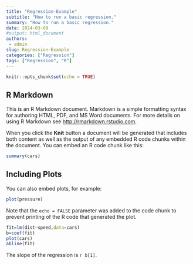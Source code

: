 ```yaml
---
title: "Regression-Example"
subtitle: "How to run a basic regression."
summary: "How to run a basic regression."
date: 2024-03-09
#output: html_document
authors: 
 - admin
slug: Regression-Example
categories: ["Regression"]
tags: ["Regression", "R"]
---
```


```r
knitr::opts_chunk$set(echo = TRUE)
```

## R Markdown

This is an R Markdown document. Markdown is a simple formatting syntax for authoring HTML, PDF, and MS Word documents. For more details on using R Markdown see <http://rmarkdown.rstudio.com>.

When you click the **Knit** button a document will be generated that includes both content as well as the output of any embedded R code chunks within the document. You can embed an R code chunk like this:

```r
summary(cars)
```

## Including Plots

You can also embed plots, for example:

```r
plot(pressure)
```

Note that the `echo = FALSE` parameter was added to the code chunk to prevent printing of the R code that generated the plot.

```r
fit=lm(dist~speed,data=cars)
b=coef(fit)
plot(cars)
abline(fit)
```

The slope of the regression is `r b[1]`.

